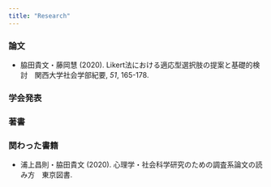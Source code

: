 ```yaml
---
title: "Research"
---
```



### 論文
* 脇田貴文・藤岡慧 (2020). Likert法における適応型選択肢の提案と基礎的検討　関西大学社会学部紀要, *51*, 165-178.

### 学会発表


### 著書


### 関わった書籍
* 浦上昌則・脇田貴文 (2020). 心理学・社会科学研究のための調査系論文の読み方　東京図書.
